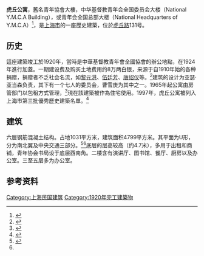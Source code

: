 {{上海市优秀历史建筑
|名称 = 青年协会大楼
|图片 = [[File:Huqiu_Apartments.JPG|250px]]
|所在 = 上海市黄浦区虎丘路131号
|时代 = 1924年
|编号 = A-III-13
|公布 = 1999年
}}
'''虎丘公寓'''，舊名青年協會大樓，中华基督教青年会全国委员会大楼（National Y.M.C.A Building），或青年会全国总部大楼（National Headquarters of Y.M.C.A）<ref name=":0">{{Cite book|title=《“外滩源”研究：上海原英领馆街区及其建筑的时空变迁 1843-1937》|last=王方|publisher=东南大学出版社|year=2011|isbn=9787564125929|pages=102}}</ref>，是[[上海市|上海市]]的一座歷史建築，位於[[虎丘路|虎丘路]]131号。

== 历史 ==
這座建築竣工於1920年，當時是中華基督教青年會全國協會的辦公地點，在1924年進行加蓋。一期建设费及购买土地费用约8万两白银，来源于自1910年始的各种捐赠，捐赠者不乏社会名流，如[[黎元洪|黎元洪]]、[[伍廷芳|伍廷芳]]、[[唐绍仪|唐绍仪]]等。<ref name=":0">{{Cite book|title=《“外滩源”研究：上海原英领馆街区及其建筑的时空变迁 1843-1937》|last=王方|publisher=东南大学出版社|year=2011|isbn=9787564125929|pages=102}}</ref>建筑的设计为亚瑟·亚当森负责，其下有一个七人的委员会，曹雪庚为其中之一。1965年起公寓由房管部门以包租方式管理，<ref name=":1">{{Cite web|title=上海地方志办公室|url=http://www.shtong.gov.cn/dfz_web/DFZ/Info?idnode=176495&tableName=userobject1a&id=241420|access-date=2022-01-30|work=www.shtong.gov.cn|archive-date=2022-01-30|archive-url=https://web.archive.org/web/20220130025843/http://www.shtong.gov.cn/dfz_web/DFZ/Info?idnode=176495&tableName=userobject1a&id=241420|dead-url=no}}</ref>現在該建築被作為住宅使用。1997年，虎丘公寓被列入上海市第三批優秀歷史建築名單。<ref>{{Cite web |title=第三批优秀历史建筑 |url=http://fgj.sh.gov.cn/yxlsjzcs/20200331/2447d47b3e2947bfba7c64ed04a758a7.html |accessdate=2021-02-14 |author=上海市房屋管理局 |date=2019-01-14 |publisher=上海市房屋管理局}}</ref>

== 建筑 ==
六层钢筋混凝土结构。占地1031平方米，建筑面积4799平方米。其平面为U形，分为南北翼及中央交通三部分。<ref name=":0">{{Cite book|title=《“外滩源”研究：上海原英领馆街区及其建筑的时空变迁 1843-1937》|last=王方|publisher=东南大学出版社|year=2011|isbn=9787564125929|pages=102}}</ref><ref name=":1" />底层的层高较高（约4.7米），多用于出租和商铺，青年协会书局设于底层西南角。二楼含有演讲厅、图书馆、餐厅、厨房以及办公室。三至五层多为办公室。

== 参考资料 ==
{{reflist}}

{{第三批上海市优秀历史建筑}}
[[Category:上海民国建筑|Category:上海民国建筑]]
[[Category:1920年完工建築物|Category:1920年完工建築物]]
{{SH-stub}}